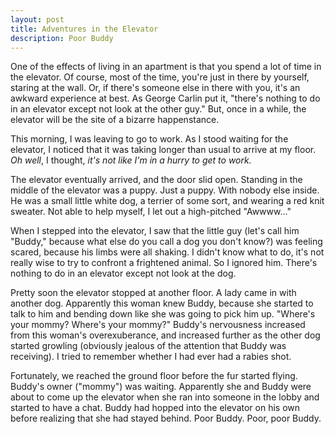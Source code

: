 ```yaml
---
layout: post
title: Adventures in the Elevator
description: Poor Buddy
---
```


One of the effects of living in an apartment is that you spend a lot of time in the elevator. Of course, most of the time, you're just in there by yourself, staring at the wall. Or, if there's someone else in there with you, it's an awkward experience at best. As George Carlin put it, "there's nothing to do in an elevator except not look at the other guy." But, once in a while, the elevator will be the site of a bizarre happenstance.  
  
This morning, I was leaving to go to work. As I stood waiting for the elevator, I noticed that it was taking longer than usual to arrive at my floor. _Oh well_, I thought, _it's not like I'm in a hurry to get to work._  
  
The elevator eventually arrived, and the door slid open. Standing in the middle of the elevator was a puppy. Just a puppy. With nobody else inside. He was a small little white dog, a terrier of some sort, and wearing a red knit sweater. Not able to help myself, I let out a high-pitched "Awwww..."  
  
When I stepped into the elevator, I saw that the little guy (let's call him "Buddy," because what else do you call a dog you don't know?) was feeling scared, because his limbs were all shaking. I didn't know what to do, it's not really wise to try to confront a frightened animal. So I ignored him. There's nothing to do in an elevator except not look at the dog.  
  
Pretty soon the elevator stopped at another floor. A lady came in with another dog. Apparently this woman knew Buddy, because she started to talk to him and bending down like she was going to pick him up. "Where's your mommy? Where's your mommy?" Buddy's nervousness increased from this woman's overexuberance, and increased further as the other dog started growling (obviously jealous of the attention that Buddy was receiving). I tried to remember whether I had ever had a rabies shot.  
  
Fortunately, we reached the ground floor before the fur started flying. Buddy's owner ("mommy") was waiting. Apparently she and Buddy were about to come up the elevator when she ran into someone in the lobby and started to have a chat. Buddy had hopped into the elevator on his own before realizing that she had stayed behind. Poor Buddy. Poor, poor Buddy.